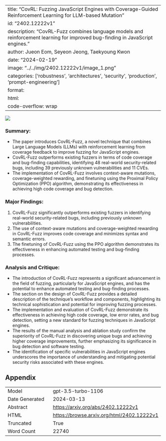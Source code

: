 
---
title: "CovRL: Fuzzing JavaScript Engines with Coverage-Guided Reinforcement Learning for LLM-based Mutation"
id: "2402.12222v1"
description: "CovRL-Fuzz combines language models and reinforcement learning for improved bug-finding in JavaScript engines."
author: Jueon Eom, Seyeon Jeong, Taekyoung Kwon
date: "2024-02-19"
image: "../../img/2402.12222v1/image_1.png"
categories: ['robustness', 'architectures', 'security', 'production', 'prompt-engineering']
format:
  html:
    code-overflow: wrap
---

![](../../img/2402.12222v1/image_1.png)

### Summary:
- The paper introduces CovRL-Fuzz, a novel technique that combines Large Language Models (LLMs) with reinforcement learning from coverage feedback to improve fuzzing for JavaScript engines.
- CovRL-Fuzz outperforms existing fuzzers in terms of code coverage and bug-finding capabilities, identifying 48 real-world security-related bugs, including 39 previously unknown vulnerabilities and 11 CVEs.
- The implementation of CovRL-Fuzz involves context-aware mutations, coverage-weighted rewarding, and finetuning using the Proximal Policy Optimization (PPO) algorithm, demonstrating its effectiveness in achieving high code coverage and bug detection.

### Major Findings:
1. CovRL-Fuzz significantly outperforms existing fuzzers in identifying real-world security-related bugs, including previously unknown vulnerabilities.
2. The use of context-aware mutations and coverage-weighted rewarding in CovRL-Fuzz improves code coverage and minimizes syntax and semantic errors.
3. The finetuning of CovRL-Fuzz using the PPO algorithm demonstrates its effectiveness in enhancing automated testing and bug-finding processes.

### Analysis and Critique:
- The introduction of CovRL-Fuzz represents a significant advancement in the field of fuzzing, particularly for JavaScript engines, and has the potential to enhance automated testing and bug-finding processes.
- The section on the design of CovRL-Fuzz provides a detailed description of the technique's workflow and components, highlighting its technical sophistication and potential for improving fuzzing processes.
- The implementation and evaluation of CovRL-Fuzz demonstrate its effectiveness in achieving high code coverage, low error rates, and bug detection, setting a new standard for fuzzing techniques in JavaScript engines.
- The results of the manual analysis and ablation study confirm the superiority of CovRL-Fuzz in discovering unique bugs and achieving higher coverage improvements, further emphasizing its significance in bug detection and software testing.
- The identification of specific vulnerabilities in JavaScript engines underscores the importance of understanding and mitigating potential security risks associated with these engines.

## Appendix

|          |          |
|----------|----------|
| Model     | gpt-3.5-turbo-1106       |
| Date Generated     | 2024-03-13       |
| Abstract | [https://arxiv.org/abs/2402.12222v1](https://arxiv.org/abs/2402.12222v1)        |
| HTML     | [https://browse.arxiv.org/html/2402.12222v1](https://browse.arxiv.org/html/2402.12222v1)       |
| Truncated       | True       |
| Word Count       | 22740       |